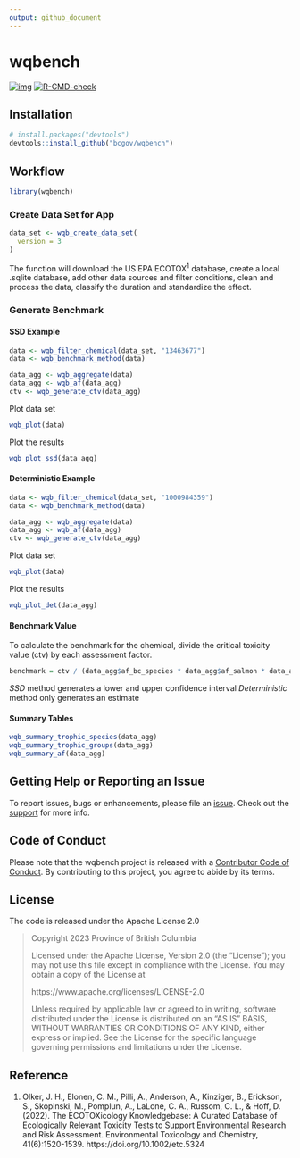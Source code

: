 ```yaml
---
output: github_document
---
```


# wqbench

<!-- badges: start -->
[![img](https://img.shields.io/badge/Lifecycle-Experimental-339999)](https://github.com/bcgov/repomountie/blob/master/doc/lifecycle-badges.md)
[![R-CMD-check](https://github.com/poissonconsulting/wqbench/actions/workflows/R-CMD-check.yaml/badge.svg)](https://github.com/poissonconsulting/wqbench/actions/workflows/R-CMD-check.yaml)
<!-- badges: end -->

## Installation

```r
# install.packages("devtools")
devtools::install_github("bcgov/wqbench")
```


## Workflow

``` r
library(wqbench)
```

### Create Data Set for App

```r
data_set <- wqb_create_data_set(
  version = 3
)
```

The function will download the US EPA ECOTOX<sup>1</sup> database, create a local .sqlite database, add other data sources and filter conditions, clean and process the data, classify the duration and standardize the effect.

### Generate Benchmark

#### SSD Example

```r
data <- wqb_filter_chemical(data_set, "13463677")
data <- wqb_benchmark_method(data)

data_agg <- wqb_aggregate(data) 
data_agg <- wqb_af(data_agg)
ctv <- wqb_generate_ctv(data_agg)
```

Plot data set

```r
wqb_plot(data)
```

Plot the results
```r
wqb_plot_ssd(data_agg)
```

#### Deterministic Example

```r
data <- wqb_filter_chemical(data_set, "1000984359")
data <- wqb_benchmark_method(data)

data_agg <- wqb_aggregate(data) 
data_agg <- wqb_af(data_agg)
ctv <- wqb_generate_ctv(data_agg)
```

Plot data set

```r
wqb_plot(data)
```

Plot the results
```r
wqb_plot_det(data_agg)
```

#### Benchmark Value

To calculate the benchmark for the chemical, divide the critical toxicity value (ctv) by each assessment factor. 
```r
benchmark = ctv / (data_agg$af_bc_species * data_agg$af_salmon * data_agg$af_planktonic *data_agg$af_variation)
```

*SSD* method generates a lower and upper confidence interval
*Deterministic* method only generates an estimate

#### Summary Tables

```r
wqb_summary_trophic_species(data_agg)
wqb_summary_trophic_groups(data_agg)
wqb_summary_af(data_agg)
```

## Getting Help or Reporting an Issue

To report issues, bugs or enhancements, please file an [issue](https://github.com/bcgov/wqbench/issues). 
Check out the [support](https://github.com/bcgov/wqbench/blob/main/.github/SUPPORT.md) for more info. 

## Code of Conduct

Please note that the wqbench project is released with a [Contributor Code of Conduct](https://contributor-covenant.org/version/2/1/CODE_OF_CONDUCT.html). 
By contributing to this project, you agree to abide by its terms.

## License 

The code is released under the Apache License 2.0

> Copyright 2023 Province of British Columbia
> 
> Licensed under the Apache License, Version 2.0 (the "License");
> you may not use this file except in compliance with the License.
> You may obtain a copy of the License at 
> 
> https://www.apache.org/licenses/LICENSE-2.0
> 
> Unless required by applicable law or agreed to in writing, software
> distributed under the License is distributed on an "AS IS" BASIS,
> WITHOUT WARRANTIES OR CONDITIONS OF ANY KIND, either express or implied.
> See the License for the specific language governing permissions and
> limitations under the License.

## Reference

1. Olker, J. H., Elonen, C. M., Pilli, A., Anderson, A., Kinziger, B., Erickson, S., Skopinski, M., Pomplun, A., LaLone, C. A., Russom, C. L., & Hoff, D. (2022). The ECOTOXicology Knowledgebase: A Curated Database of Ecologically Relevant Toxicity Tests to Support Environmental Research and Risk Assessment. Environmental Toxicology and Chemistry, 41(6):1520-1539. https://doi.org/10.1002/etc.5324
